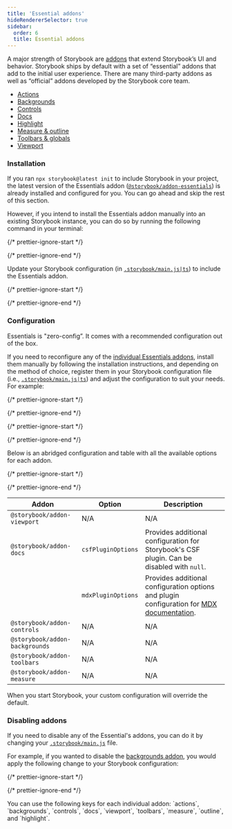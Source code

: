 ```yaml
---
title: 'Essential addons'
hideRendererSelector: true
sidebar:
  order: 6
  title: Essential addons
---
```


A major strength of Storybook are [addons](https://storybook.js.org/addons) that extend Storybook’s UI and behavior. Storybook ships by default with a set of “essential” addons that add to the initial user experience. There are many third-party addons as well as “official” addons developed by the Storybook core team.

* [Actions](./actions.mdx)
* [Backgrounds](./backgrounds.mdx)
* [Controls](./controls.mdx)
* [Docs](../writing-docs/index.mdx)
* [Highlight](./highlight.mdx)
* [Measure & outline](./measure-and-outline.mdx)
* [Toolbars & globals](./toolbars-and-globals.mdx)
* [Viewport](./viewport.mdx)

### Installation

If you ran `npx storybook@latest init` to include Storybook in your project, the latest version of the Essentials addon ([`@storybook/addon-essentials`](https://storybook.js.org/addons/tag/essentials)) is already installed and configured for you. You can go ahead and skip the rest of this section.

However, if you intend to install the Essentials addon manually into an existing Storybook instance, you can do so by running the following command in your terminal:

{/* prettier-ignore-start */}

<CodeSnippets path="storybook-addon-essentials-install.md" />

{/* prettier-ignore-end */}

Update your Storybook configuration (in [`.storybook/main.js|ts`](../configure/index.mdx#configure-story-rendering)) to include the Essentials addon.

{/* prettier-ignore-start */}

<CodeSnippets path="storybook-main-register-essentials-addon.md" />

{/* prettier-ignore-end */}

### Configuration

Essentials is "zero-config”. It comes with a recommended configuration out of the box.

If you need to reconfigure any of the [individual Essentials addons](https://storybook.js.org/addons/tag/essentials), install them manually by following the installation instructions, and depending on the method of choice, register them in your Storybook configuration file (i.e., [`.storybook/main.js|ts`](../configure/index.mdx#configure-story-rendering)) and adjust the configuration to suit your needs. For example:

{/* prettier-ignore-start */}

<CodeSnippets path="storybook-addon-actions-install.md" />

{/* prettier-ignore-end */}

{/* prettier-ignore-start */}

<CodeSnippets path="storybook-main-register-individual-actions-addon.md" />

{/* prettier-ignore-end */}

Below is an abridged configuration and table with all the available options for each addon.

{/* prettier-ignore-start */}

<CodeSnippets path="storybook-main-full-individual-essentials-config.md" />

{/* prettier-ignore-end */}

| Addon                          | Option             | Description                                                                                                                                                    |
| ------------------------------ | ------------------ | -------------------------------------------------------------------------------------------------------------------------------------------------------------- |
| `@storybook/addon-viewport`    | N/A                | N/A                                                                                                                                                            |
| `@storybook/addon-docs`        | `csfPluginOptions` | Provides additional configuration for Storybook's CSF plugin. Can be disabled with `null`.                                                                     |
|                                | `mdxPluginOptions` | Provides additional configuration options and plugin configuration for [MDX documentation](../writing-docs/mdx.mdx#markdown-tables-arent-rendering-correctly). |
| `@storybook/addon-controls`    | N/A                | N/A                                                                                                                                                            |
| `@storybook/addon-backgrounds` | N/A                | N/A                                                                                                                                                            |
| `@storybook/addon-toolbars`    | N/A                | N/A                                                                                                                                                            |
| `@storybook/addon-measure`     | N/A                | N/A                                                                                                                                                            |

When you start Storybook, your custom configuration will override the default.

### Disabling addons

If you need to disable any of the Essential's addons, you can do it by changing your [`.storybook/main.js`](../configure/index.mdx#configure-story-rendering) file.

For example, if you wanted to disable the [backgrounds addon](./backgrounds.mdx), you would apply the following change to your Storybook configuration:

{/* prettier-ignore-start */}

<CodeSnippets path="storybook-main-disable-addon.md" />

{/* prettier-ignore-end */}

<Callout variant="info" icon="💡">
  You can use the following keys for each individual addon: `actions`, `backgrounds`, `controls`, `docs`, `viewport`, `toolbars`, `measure`, `outline`, and `highlight`.
</Callout>
